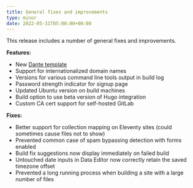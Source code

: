 ```yaml
---
title: General fixes and improvements
type: minor
date: 2022-05-31T05:00:00+00:00
---
```

This release includes a number of general fixes and improvements.

**Features:**

* New [Dante template](https://cloudcannon.com/community/themes/dante/)
* Support for internationalized domain names
* Versions for various command line tools output in build log
* Password strength indicator for signup page
* Updated Ubuntu version on build machines
* Build option to use beta version of Hugo integration
* Custom CA cert support for self-hosted GitLab

**Fixes:**

* Better support for collection mapping on Eleventy sites (could sometimes cause files not to show)
* Prevented common case of spam bypassing detection with forms enabled
* Build fix suggestions now display immediately on failed build
* Untouched date inputs in Data Editor now correctly retain the saved timezone offset
* Prevented a long running process when building a site with a large number of files
